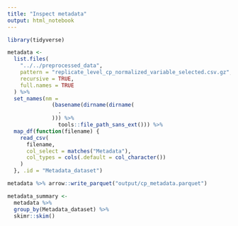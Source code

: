 ```yaml
---
title: "Inspect metadata"
output: html_notebook
---
```


```r
library(tidyverse)
```

```r
metadata <-
  list.files(
    "../../preprocessed_data",
    pattern = "replicate_level_cp_normalized_variable_selected.csv.gz",
    recursive = TRUE,
    full.names = TRUE
  ) %>%
  set_names(nm =
              (basename(dirname(dirname(
                .
              ))) %>%
                tools::file_path_sans_ext())) %>%
  map_df(function(filename) {
    read_csv(
      filename,
      col_select = matches("Metadata"),
      col_types = cols(.default = col_character())
    )
  }, .id = "Metadata_dataset") 
```


```r
metadata %>% arrow::write_parquet("output/cp_metadata.parquet")
```

```r
metadata_summary <- 
  metadata %>%
  group_by(Metadata_dataset) %>%
  skimr::skim()
```

